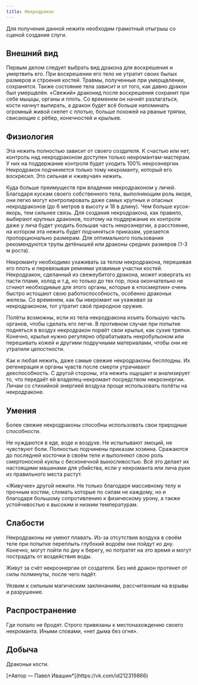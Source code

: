 ```yaml
---
title: Некродракон
---
```



<ButtonCover src="/menu/guidebook/books/bestiary/undead/necrodragon/pic.jpg" title="Некродракон"/>

<BlockquoteBox warning text>

Для получения данной нежити необходим грамотный отыгрыш со сценой создания слуги.
</BlockquoteBox>

## Внешний вид
Первым делом следует выбрать вид дракона для воскрешения и умертвить его. При воскрешении его тело не утратит своих былых размеров и строения костей. Травмы, полученные при умерщвлении, сохранятся. Также состояние тела зависит и от того, как давно дракон был умерщвлён. «Свежий» драконид после воскрешения сохранит при себе мышцы, органы и плоть. Со временем он начнёт разлагаться, кости начнут выпирать, а дракон будет всё больше напоминать огромный живой скелет с плотью, больше похожей на рваные тряпки, свисающие с рёбер, конечностей и крыльев.

## Физиология
Эта нежить полностью зависит от своего создателя. К счастью или нет, контроль над некродраконом доступен только некромантам-мастерам. У них на поддержание контроля будет уходить 100% некроэнергии. Некродракон подчиняется только тому некроманту, который его воскресил. Это сильная и «живучая» нежить.

Куда больше преимуществ при владении некродраконом у личей. Благодаря кускам своего собственного тела, выполняющим роль якоря, они легко могут контролировать даже самых крупных и опасных некродраконов (до 6 метров в высоту и 18 в длину). Чем больше кусок-якорь, тем сильнее связь. Для создания некродракона, как правило, выбирают крупных драконов, поэтому на поддержание их контроля даже у лича будет уходить большая часть некроэнергии, а расстояние, на котором эта нежить будет подчиняться приказам, урезается пропорционально размерам. Для оптимального пользования рекомендуются трупы детёнышей или драконы средних размеров (1-3 м роста).

Некроманту необходимо ухаживать за телом некродракона, перешивая его плоть и перевязывая ремнями уязвимые участки костей. Некродракон, сделанный из свежеубитого дракона, может извергать из пасти пламя, холод и т.д, но только до тех пор, пока окончательно не сгниют необходимые для этого органы, которые в «посмертии» очень быстро истощают свою работоспособность, особенно драконьи железы. Со временем, как бы некромант ни ухаживал за некродраконом, тот утратит своё природное оружие.

Полёты возможны, если из тела некродракона изъять большую часть органов, чтобы сделать его легче. В противном случае при попытке подняться в воздух некродракон порвёт свои крылья, как сухие тряпки. Конечно, крылья нужно регулярно обрабатывать некробульоном или перешивать кожей и другими подручными материалами, чтобы они не утратили целостности.

Как и любая нежить, даже самые свежие некродраконы бесплодны. Их регенерация и органы чувств после смерти утрачивают дееспособность. С другой стороны, эта нежить ощущает и анализирует то, что передаёт ей владелец-некромант посредством некроэнергии.
Личам со стихийной энергией воздуха проще использовать полёты на некродраконе.

## Умения
Более свежие некродраконы способны использовать свои природные способности.

Не нуждаются в еде, воде и воздухе. Не испытывают эмоций, не чувствуют боли. Полностью подчинены приказам хозяина. Сражаются до последней косточки в своём теле и выполняют свою роль смертоносной куклы с бесконечной выносливостью. Всё это делает их настоящими машинами для убийства, если у некроманта или лича руки из правильного места растут.

«Живучее» другой нежити. Не только благодаря массивному телу и прочным костям, сломать которые по силам не каждому, но и благодаря большому сопротивлению к физическому урону, а также устойчивостью к высоким и низким температурам.


## Слабости
Некродраконы не умеют плавать. Из-за отсутствия воздуха в своём теле при попытке переплыть глубокий водоём они пойдут ко дну. Конечно, могут пойти по дну к берегу, но потратят на это время и могут пострадать от воздействия воды.

Живут за счёт некроэнергии от создателя. Без неё дракон протянет от силы полминуты, после чего падёт.

Уязвим к сильным магическим заклинаниям, рассчитанным на взрывы и разрушение.

## Распространение
Где попало не бродят. Строго привязаны к местонахождению своего некроманта. Иными словами, «нет дыма без огня».

## Добыча
Драконьи кости.

<div right>
[*Автор — Павел Ивашин*](https://vk.com/id212319866)
</div>